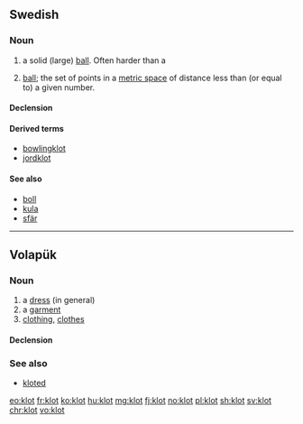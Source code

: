==Swedish==

===Noun===
{{sv-noun|n}}

# a solid (large) [[ball]]. Often harder than a ''{{l|sv|boll}}''
# {{context|mathematics|lang=sv}} [[ball]]; the set of points in a [[metric space]] of distance less than (or equal to) a given number.

====Declension====
{{sv-infl-noun-n-zero}}

====Derived terms====
* [[bowlingklot]]
* [[jordklot]]

====See also====
* [[boll]]
* [[kula]]
* [[sfär]]

----

==Volapük==

===Noun===
{{vo-noun}}

# a [[dress]] (in general)
# a [[garment]]
# [[clothing]], [[clothes]]

====Declension====
{{vo-decl-noun}}

===See also===
* [[kloted]]

[[eo:klot]]
[[fr:klot]]
[[ko:klot]]
[[hu:klot]]
[[mg:klot]]
[[fj:klot]]
[[no:klot]]
[[pl:klot]]
[[sh:klot]]
[[sv:klot]]
[[chr:klot]]
[[vo:klot]]